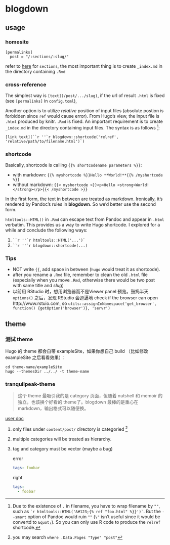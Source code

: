 # blogdown






## usage



### homesite

```
[permalinks]
  post = "/:sections/:slug/"
```

refer to [here](https://gohugo.io/content-management/sections/) for `sections`, the most important thing is to create `_index.md` in the directory containing `.Rmd`



### cross-reference

The simplest way is `[text](/post/.../slug)`, if the url of result `.html` is fixed (see `[permalinks]` in `config.toml`),

Another option is to utilize _relative_ position of input files (absolute postion is forbidden since `ref` would cause error). From Hugo's view, the input file is `.html` produced by knitr. `.Rmd` is fixed. An important requirement is to create `_index.md` in the directory containing input files. The syntax is as follows ^[Due to the existence of `.` in filename, you have to wrap filename by `""`, such as `` `r htmltools::HTML('&#123;{% ref "foo.html" %}}')` ``. But the `--smart` option of Pandoc would ruin `""` (`\"` isn't useful since it would be convertd to `&quot;`). So you can only use R code to produce the `relref` shortcode.]:

```
[link text](``r ''`r blogdown::shortcode('relref', 'relative/path/to/filename.html')`)
```



### shortcode

Basically, shortcode is calling `{{% shortcodename parameters %}}`:

- with markdown: `{{% myshortcode %}}Hello **World!**{{% /myshortcode %}}`
- without markdown: `{{< myshortcode >}}<p>Hello <strong>World!</strong></p>{{< /myshortcode >}}`

In the first form, the text in between are treated as markdown. Ironically, it's rendered by Pandoc's rules in **blogdown**. So we'd better use the second form.

`htmltools::HTML()` in `.Rmd` can escape text from Pandoc and appear in `.html` verbatim. This provides us a way to write Hugo shortcode. I explored for a while and conclude the following ways:

1. ``` ``r ''`r htmltools::HTML('...')` ```
1. ``` ``r ''`r blogdown::shortcode(...) ```





### Tips

- NOT write `{{`, add space in between (`hugo` would treat it as shortcode).
- after you rename a `.Rmd` file, remember to clean the old `.html` file (especially when you move `.Rmd`, otherwise there would be two post with same title and _slug_)
- 以前用 RStudio 时，想用浏览器而不是Viewer panel 预览。鼓捣半天 `options()` 之后，发现 RStudio 会逗逼地 check if the browser can open http://www.rstuio.com, so `utils::assignInNamespace('get_browser', function() {getOption('browser')}, 'servr')`








## theme



### 测试 theme

Hugo 的 theme 都会自带 exampleSite，如果你想自己 build （比如修改 exampleSite 之后看看效果）：

```
cd theme-name/exampleSite
hugo --themesDir ../../ -t theme-name
```



### tranquilpeak-theme

> 这个 theme 最吸引我的是 category 页面，但随着 nutshell 和 memoir 的独立，也该换个好看的 theme了。blogdown 最棒的是重心在 markdown，输出格式可以随便换。

[user doc](https://github.com/kakawait/hugo-tranquilpeak-theme/blob/master/docs/user.md)

1. only files under `content/post/` directory is categoried ^[you may search `where .Data.Pages "Type" "post"`]
1. multiple categories will be treated as hierarchy.
1. tag and category must be vector (maybe a bug)

    error

    ```yaml
    tags: foobar
    ```

    right

    ```yaml
    tags: 
      - foobar
    ```

